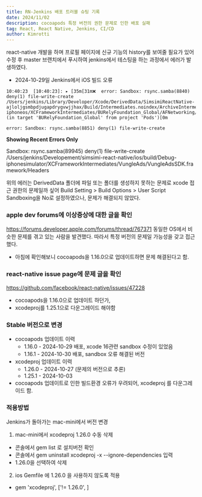 ```yaml
---
title: RN-Jenkins 배포 트러블 슈팅 기록
date: 2024/11/02
description: cocoapods 특정 버전의 권한 문제로 인한 배포 실패
tag: React, React Native, Jenkins, CI/CD
author: Kimrotti
---
```


react-native 개발을 하며 프로필 페이지에 신규 기능의 history를 보여줄 필요가 있어 수정 후 master 브랜치에서 푸시하여 jenkins에서 테스팅을 하는 과정에서 에러가 발생하였다.

- 2024-10-29일 Jenkins에서 iOS 빌드 오류

```
10:40:23  [10:40:23]: ▸ [35m[31m❌  error: Sandbox: rsync.samba(8840) deny(1) file-write-create /Users/jenkins/Library/Developer/Xcode/DerivedData/SimsimiReactNative-ajloljgsmbpdjugapdrygvwjjhax/Build/Intermediates.noindex/ArchiveIntermediates/SimsimiReactNativeProduct/BuildProductsPath/Release-iphoneos/XCFrameworkIntermediates/BURelyFoundation_Global/AFNetworking/Headers (in target 'BURelyFoundation_Global' from project 'Pods')[0m

```

```
error: Sandbox: rsync.samba(8851) deny(1) file-write-create
```

**Showing Recent Errors Only**

Sandbox: rsync.samba(89945) deny(1) file-write-create /Users/jenkins/Developement/simsimi-react-native/ios/build/Debug-iphonesimulator/XCFrameworkIntermediates/VungleAds/VungleAdsSDK.framework/Headers

위의 에러는 DerivedData 폴더에 파일 또는 폴더를 생성하지 못하는 문제로 xcode 접근 권한의 문제일까 싶어 Build Setting > Build Options > User Script Sandboxing을 No로 설정하였으나, 문제가 해결되지 않았다.


### apple dev forums에 이상증상에 대한 글을 확인

https://forums.developer.apple.com/forums/thread/767371
동일한 OS에서 비슷한 문제를 겪고 있는 사람을 발견했다. 따라서 특정 버전의 문제일 가능성을 갖고 접근했다.

- 아침에 확인해보니 cocoapods을 1.16.0으로 업데이트하면 문제 해결된다고 함.

### react-native issue page에 문제 글을 확인

https://github.com/facebook/react-native/issues/47228

- cocoapods을 1.16.0으로 업데이트 하던가,
- xcodeproj를 1.25.1으로 다운그레이드 해야함


### Stable 버전으로 변경

- cocoapods 업데이트 이력
  - 1.16.0 - 2024-10-29 배포, xcode 16관련 sandbox 수정이 있었음
  - 1.16.1 - 2024-10-30 배포, sandbox 오류 해결된 버전
- xcodeproj 업데이트 이력
  - 1.26.0 - 2024-10-27 (문제의 버전으로 추론)
  - 1.25.1 - 2024-10-03
- cocoapods 업데이트로 인한 빌드환경 오류가 우려되어, xcodeproj 를 다운그레이드 함.

### 적용방법

Jenkins가 돌아가는 mac-mini에서 버전 변경

1. mac-mini에서 xcodeproj 1.26.0 수동 삭제
 - 콘솔에서 gem list 로 설치버전 확인
 - 콘솔에서 gem uninstall xcodeproj -x --ignore-dependencies 입력
  - 1.26.0을 선택하여 삭제
2. ios Gemfile 에 1.26.0 을 사용하지 않도록 적용
 - gem 'xcodeproj', ['!= 1.26.0', ]